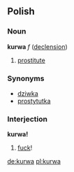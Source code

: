 ==Polish==
===Noun===
'''kurwa''' ''f'' ([[Wiktionary Appendix:Polish hard feminine noun declension|declension]])
# [[prostitute]]

===Synonyms===
*[[dziwka]]
*[[prostytutka]]


===Interjection===
'''kurwa!''' 
# [[fuck]]!

[[de:kurwa]]
[[pl:kurwa]]